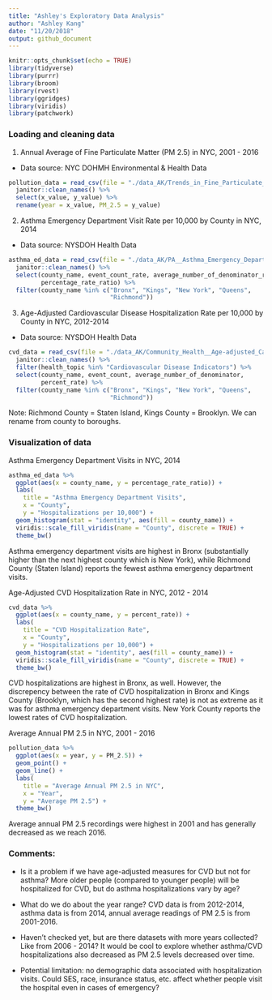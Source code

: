 ```yaml
---
title: "Ashley's Exploratory Data Analysis"
author: "Ashley Kang"
date: "11/20/2018"
output: github_document
---
```


```r
knitr::opts_chunk$set(echo = TRUE)
library(tidyverse)
library(purrr)
library(broom)
library(rvest)
library(ggridges)
library(viridis)
library(patchwork)
```

### Loading and cleaning data

1) Annual Average of Fine Particulate Matter (PM 2.5) in NYC, 2001 - 2016 

* Data source: NYC DOHMH Environmental & Health Data

```r
pollution_data = read_csv(file = "./data_AK/Trends_in_Fine_Particulate_Matter_Annual_Average.csv") %>% 
  janitor::clean_names() %>%
  select(x_value, y_value) %>% 
  rename(year = x_value, PM_2.5 = y_value)
```

2) Asthma Emergency Department Visit Rate per 10,000 by County in NYC, 2014

* Data source: NYSDOH Health Data

```r
asthma_ed_data = read_csv(file = "./data_AK/PA__Asthma_Emergency_Department_Visit_Rate_Per_10_000_by_County__Latest_Year.csv") %>% 
  janitor::clean_names() %>%
  select(county_name, event_count_rate, average_number_of_denominator_rate, 
         percentage_rate_ratio) %>% 
  filter(county_name %in% c("Bronx", "Kings", "New York", "Queens", 
                            "Richmond"))
```

3) Age-Adjusted Cardiovascular Disease Hospitalization Rate per 10,000 by County in NYC, 2012-2014

* Data source: NYSDOH Health Data

```r
cvd_data = read_csv(file = "./data_AK/Community_Health__Age-adjusted_Cardiovascular_Disease_Hospitalization_Rate_per_10_000_by_County_Map__Latest_Data.csv") %>% 
  janitor::clean_names() %>%
  filter(health_topic %in% "Cardiovascular Disease Indicators") %>% 
  select(county_name, event_count, average_number_of_denominator, 
         percent_rate) %>% 
  filter(county_name %in% c("Bronx", "Kings", "New York", "Queens", 
                            "Richmond"))
```

Note: Richmond County = Staten Island, Kings County = Brooklyn. We can rename from county to boroughs.

### Visualization of data

Asthma Emergency Department Visits in NYC, 2014 

```r
asthma_ed_data %>%
  ggplot(aes(x = county_name, y = percentage_rate_ratio)) +
  labs(
    title = "Asthma Emergency Department Visits",
    x = "County",
    y = "Hospitalizations per 10,000") +
  geom_histogram(stat = "identity", aes(fill = county_name)) + 
  viridis::scale_fill_viridis(name = "County", discrete = TRUE) +
  theme_bw()
```

Asthma emergency department visits are highest in Bronx (substantially higher than the next highest county which is New York), while Richmond County (Staten Island) reports the fewest asthma emergency department visits.  



Age-Adjusted CVD Hospitalization Rate in NYC, 2012 - 2014 

```r
cvd_data %>%
  ggplot(aes(x = county_name, y = percent_rate)) +
  labs(
    title = "CVD Hospitalization Rate",
    x = "County",
    y = "Hospitalizations per 10,000") +
  geom_histogram(stat = "identity", aes(fill = county_name)) + 
  viridis::scale_fill_viridis(name = "County", discrete = TRUE) +
  theme_bw()
```

CVD hospitalizations are highest in Bronx, as well. However, the discrepency between the rate of CVD hospitalization in Bronx and Kings County (Brooklyn, which has the second highest rate) is not as extreme as it was for asthma emergency department visits. New York County reports the lowest rates of CVD hospitalization.  


Average Annual PM 2.5 in NYC, 2001 - 2016

```r
pollution_data %>% 
  ggplot(aes(x = year, y = PM_2.5)) +
  geom_point() +
  geom_line() + 
  labs(
    title = "Average Annual PM 2.5 in NYC",
    x = "Year",
    y = "Average PM 2.5") +
  theme_bw()
```

Average annual PM 2.5 recordings were highest in 2001 and has generally decreased as we reach 2016. 


### Comments:

* Is it a problem if we have age-adjusted measures for CVD but not for asthma? More older people (compared to younger people) will be hospitalized for CVD, but do asthma hospitalizations vary by age?

* What do we do about the year range? CVD data is from 2012-2014, asthma data is from 2014, annual average readings of PM 2.5 is from 2001-2016.

* Haven't checked yet, but are there datasets with more years collected? Like from 2006 - 2014? It would be cool to explore whether asthma/CVD hospitalizations also decreased as PM 2.5 levels decreased over time.

* Potential limitation: no demographic data associated with hospitalization visits. Could SES, race, insurance status, etc. affect whether people visit the hospital even in cases of emergency?
